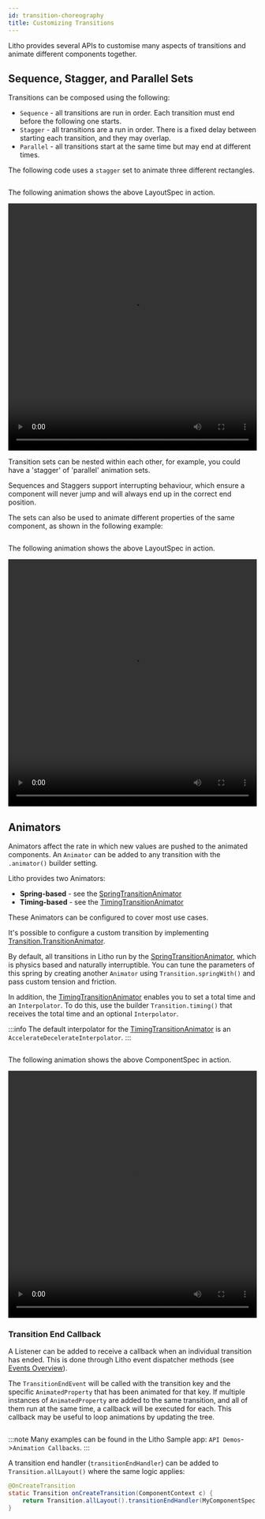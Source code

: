```yaml
---
id: transition-choreography
title: Customizing Transitions
---
```


Litho provides several APIs to customise many aspects of transitions and animate different components together.

## Sequence, Stagger, and Parallel Sets

Transitions can be composed using the following:

* `Sequence` - all transitions are run in order. Each transition must end before the following one starts.
* `Stagger` - all transitions are a run in order. There is a fixed delay between starting each transition, and they may overlap.
* `Parallel` - all transitions start at the same time but may end at different times.

The following code uses a `stagger` set to animate three different rectangles.

```java file=sample/src/main/java/com/facebook/samples/litho/java/animations/docs/StaggerTransitionComponentSpec.java start=start end=end
```

The following animation shows the above LayoutSpec in action.

<video loop="true" autoplay="true" class="video" width="100%" height="500px">
  <source type="video/webm" src={useBaseUrl("/videos/transitions/stagger.webm")}></source>
  <p>Your browser does not support the video element.</p>
</video>

Transition sets can be nested within each other, for example, you could have a 'stagger' of 'parallel' animation sets.

Sequences and Staggers support interrupting behaviour, which ensure a component will never jump and will always end up in the correct end position.

The sets can also be used to animate different properties of the same component, as shown in the following example:

```java file=sample/src/main/java/com/facebook/samples/litho/java/animations/docs/StaggerTransitionSameComponentSpec.java start=start end=end
```

The following animation shows the above LayoutSpec in action.

<video loop="true" autoplay="true" class="video" width="100%" height="500px">
  <source type="video/webm" src={useBaseUrl("/videos/transitions/stagger3.webm")}></source>
  <p>Your browser does not support the video element.</p>
</video>

## Animators

Animators affect the rate in which new values are pushed to the animated components. An `Animator` can be added to any transition with the `.animator()` builder setting.

Litho provides two Animators:

* **Spring-based** - see the [SpringTransitionAnimator](pathname:///javadoc/com/facebook/litho/Transition.SpringTransitionAnimator.html)
* **Timing-based** - see the [TimingTransitionAnimator](pathname:///javadoc/com/facebook/litho/Transition.TimingTransitionAnimator.html)

These Animators can be configured to cover most use cases.

It's possible to configure a custom transition by implementing [Transition.TransitionAnimator](pathname:///javadoc/com/facebook/litho/Transition.TransitionAnimator.html).

By default, all transitions in Litho run by the [SpringTransitionAnimator](pathname:///javadoc/com/facebook/litho/Transition.SpringTransitionAnimator.html), which is physics based and naturally interruptible. You can tune the parameters of this spring by creating another `Animator` using `Transition.springWith()` and pass custom tension and friction.

In addition, the [TimingTransitionAnimator](pathname:///javadoc/com/facebook/litho/Transition.TimingTransitionAnimator.html) enables you to set a total time and an `Interpolator`. To do this, use the builder `Transition.timing()` that receives the total time and an optional `Interpolator`.

:::info
The default interpolator for the [TimingTransitionAnimator](pathname:///javadoc/com/facebook/litho/Transition.TimingTransitionAnimator.html) is an `AccelerateDecelerateInterpolator`.
:::

```java file=sample/src/main/java/com/facebook/samples/litho/java/animations/docs/ParallelTransitionWithAnimatorsComponentSpec.java start=start end=end
```

The following animation shows the above ComponentSpec in action.

<video loop="true" autoplay="true" class="video" width="100%" height="500px">
  <source type="video/webm" src={useBaseUrl("/videos/transitions/stagger4.webm")}></source>
  <p>Your browser does not support the video element.</p>
</video>


### Transition End Callback

A Listener can be added to receive a callback when an individual transition has ended. This is done through Litho event dispatcher methods (see [Events Overview](../codegen/events-for-specs.md)).

The `TransitionEndEvent` will be called with the transition key and the specific `AnimatedProperty` that has been animated for that key. If multiple instances of `AnimatedProperty` are added to the same transition, and all of them run at the same time, a callback will be executed for each. This callback may be useful to loop animations by updating the tree.

```java file=sample/src/main/java/com/facebook/samples/litho/java/animations/docs/SequenceTransitionLoopComponentSpec.java start=start end=end
```

:::note
Many examples can be found in the Litho Sample app: `API Demos`->`Animation Callbacks`.
:::

A transition end handler (`transitionEndHandler`) can be added to `Transition.allLayout()` where the same logic applies:

```java
@OnCreateTransition
static Transition onCreateTransition(ComponentContext c) {
    return Transition.allLayout().transitionEndHandler(MyComponentSpec.onTransitionEndEvent(c));
}
```
